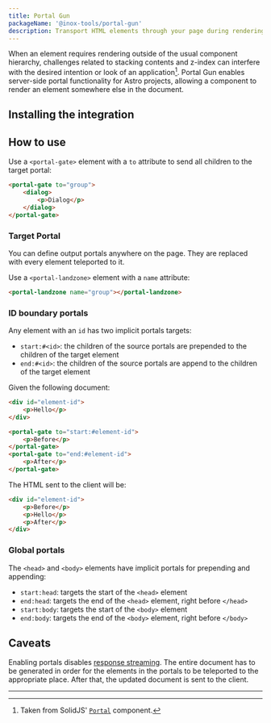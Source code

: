 ```yaml
---
title: Portal Gun
packageName: '@inox-tools/portal-gun'
description: Transport HTML elements through your page during rendering using Portals.
---
```


When an element requires rendering outside of the usual component hierarchy, challenges related to stacking contents and z-index can interfere with the desired intention or look of an application[^1]. Portal Gun enables server-side portal functionality for Astro projects, allowing a component to render an element somewhere else in the document.

## Installing the integration


<PackageManagers type="exec" pkg="astro" args="add @inox-tools/portal-gun" />

## How to use

Use a `<portal-gate>` element with a `to` attribute to send all children to the target portal:

```html
<portal-gate to="group">
	<dialog>
		<p>Dialog</p>
	</dialog>
</portal-gate>
```

### Target Portal

You can define output portals anywhere on the page. They are replaced with every element teleported to it.

Use a `<portal-landzone>` element with a `name` attribute:

```html
<portal-landzone name="group"></portal-landzone>
```

### ID boundary portals

Any element with an `id` has two implicit portals targets:

- `start:#<id>`: the children of the source portals are prepended to the children of the target element
- `end:#<id>`: the children of the source portals are append to the children of the target element

Given the following document:

```html
<div id="element-id">
	<p>Hello</p>
</div>

<portal-gate to="start:#element-id">
	<p>Before</p>
</portal-gate>
<portal-gate to="end:#element-id">
	<p>After</p>
</portal-gate>
```

The HTML sent to the client will be:

```html
<div id="element-id">
	<p>Before</p>
	<p>Hello</p>
	<p>After</p>
</div>
```

### Global portals

The `<head>` and `<body>` elements have implicit portals for prepending and appending:

- `start:head`: targets the start of the `<head>` element
- `end:head`: targets the end of the `<head>` element, right before `</head>`
- `start:body`: targets the start of the `<body>` element
- `end:body`: targets the end of the `<body>` element, right before `</body>`

## Caveats

Enabling portals disables [response streaming](https://docs.astro.build/en/recipes/streaming-improve-page-performance/). The entire document has to be generated in order for the elements in the portals to be teleported to the appropriate place. After that, the updated document is sent to the client.

---

[^1]: Taken from SolidJS' [`Portal`](https://docs.solidjs.com/concepts/control-flow/portal) component.
